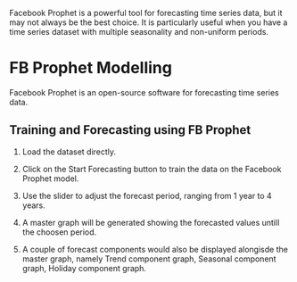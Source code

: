 ::: {.callout-note appearance="default"}
Facebook Prophet is a powerful tool for forecasting time series data, but it may not always be the best choice. It is particularly useful when you have a time series dataset with multiple seasonality and non-uniform periods.
:::

# FB Prophet Modelling 

Facebook Prophet is an open-source software for forecasting time series data.

## Training and Forecasting using FB Prophet

1. Load the dataset directly.

2. Click on the Start Forecasting button to train the data on the Facebook Prophet model.

3. Use the slider to adjust the forecast period, ranging from 1 year to 4 years.

4. A master graph will be generated showing the forecasted values untill the choosen period. 

5. A couple of forecast components would also be displayed alongisde the master graph, namely Trend component graph, Seasonal component graph, Holiday component graph.